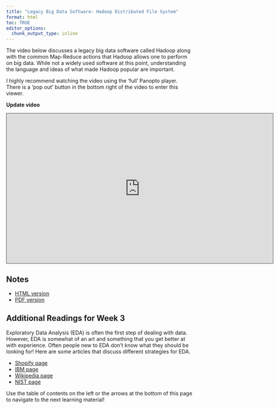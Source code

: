 ```yaml
---
title: "Legacy Big Data Software: Hadoop Distributed File System"
format: html
toc: TRUE
editor_options: 
  chunk_output_type: inline
---
```


The video below discusses a legacy big data software called Hadoop along with the common Map-Reduce actions that Hadoop allows one to perform on big data. While not a widely used software at this point, understanding the language and ideas of what made Hadoop popular are important. 

I highly recommend watching the video using the 'full' Panopto player. There is a 'pop out' button in the bottom right of the video to enter this viewer.

**Update video**
```{=html}
<iframe src="https://ncsu.hosted.panopto.com/Panopto/Pages/Embed.aspx?id=ae82211f-546d-4e2d-9c91-b0fe018434ea&autoplay=false&offerviewer=true&showtitle=true&showbrand=true&captions=false&interactivity=all" height="405" width="720" style="border: 1px solid #464646;" allowfullscreen allow="autoplay" aria-label="Panopto Embedded Video Player" aria-description="13-EDA" ></iframe>
```

## Notes

- <a href = "08-Legacy_Software_HDFS.html" target = "_blank">HTML version</a>
- <a href = "PDFs/08-Legacy_Software_HDFS.pdf" target = "_blank">PDF version</a>


## Additional Readings for Week 3

Exploratory Data Analysis (EDA) is often the first step of dealing with data.  However, EDA is somewhat of an art and something that you get better at with experience.  Often people new to EDA don't know what they should be looking for!  Here are some articles that discuss different strategies for EDA.

- <a href = "https://shopify.engineering/conducting-exploratory-data-analysis" target = "_blank">Shopify page</a>
- <a href = "https://www.ibm.com/cloud/learn/exploratory-data-analysis" target = "_blank">IBM page</a>
- <a href = "https://en.wikipedia.org/wiki/Exploratory_data_analysis" target = "_blank">Wikipedia page</a>
- <a href = "https://www.itl.nist.gov/div898/handbook/eda/section1/eda11.htm" target = "_blank">NIST page</a>

Use the table of contents on the left or the arrows at the bottom of this page to navigate to the next learning material!
